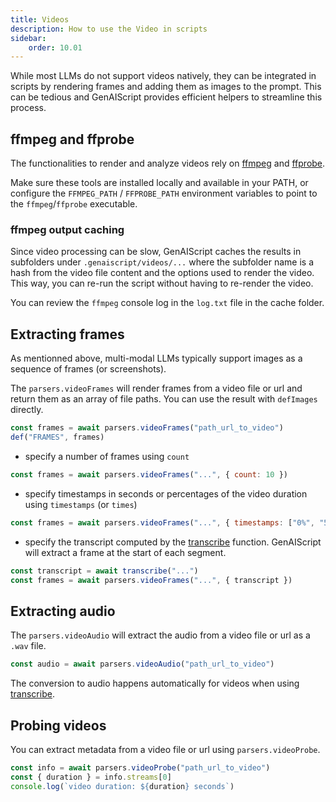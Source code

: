 ```yaml
---
title: Videos
description: How to use the Video in scripts
sidebar:
    order: 10.01
---
```


While most LLMs do not support videos natively, they can be integrated in scripts by rendering frames
and adding them as images to the prompt. This can be tedious and GenAIScript provides efficient helpers
to streamline this process.

## ffmpeg and ffprobe

The functionalities to render and analyze videos rely on [ffmpeg](https://ffmpeg.org/)
and [ffprobe](https://ffmpeg.org/ffprobe.html).

Make sure these tools are installed locally and available in your PATH,
or configure the `FFMPEG_PATH` / `FFPROBE_PATH` environment variables to point to the `ffmpeg`/`ffprobe` executable.

### ffmpeg output caching

Since video processing can be slow, GenAIScript caches the results in subfolders under `.genaiscript/videos/...`
where the subfolder name is a hash from the video file content and the options used to render the video.
This way, you can re-run the script without having to re-render the video.

You can review the `ffmpeg` console log in the `log.txt` file in the cache folder.

## Extracting frames

As mentionned above, multi-modal LLMs typically support images as a sequence
of frames (or screenshots).

The `parsers.videoFrames` will render frames from a video file or url
and return them as an array of file paths. You can use the result with `defImages` directly.

```js
const frames = await parsers.videoFrames("path_url_to_video")
def("FRAMES", frames)
```

- specify a number of frames using `count`

```js "count: 10"
const frames = await parsers.videoFrames("...", { count: 10 })
```

- specify timestamps in seconds or percentages of the video duration using `timestamps` (or `times`)

```js "timestamps"
const frames = await parsers.videoFrames("...", { timestamps: ["0%", "50%"] })
```

- specify the transcript computed by the [transcribe](/genaiscript/reference/scripts/transcription) function. GenAIScript
  will extract a frame at the start of each segment.

```js "timestamps"
const transcript = await transcribe("...")
const frames = await parsers.videoFrames("...", { transcript })
```

## Extracting audio

The `parsers.videoAudio` will extract the audio from a video file or url
as a `.wav` file.

```js
const audio = await parsers.videoAudio("path_url_to_video")
```

The conversion to audio happens automatically
for videos when using [transcribe](/genaiscript/reference/scripts/transcription).

## Probing videos

You can extract metadata from a video file or url using `parsers.videoProbe`.

```js
const info = await parsers.videoProbe("path_url_to_video")
const { duration } = info.streams[0]
console.log(`video duration: ${duration} seconds`)
```
